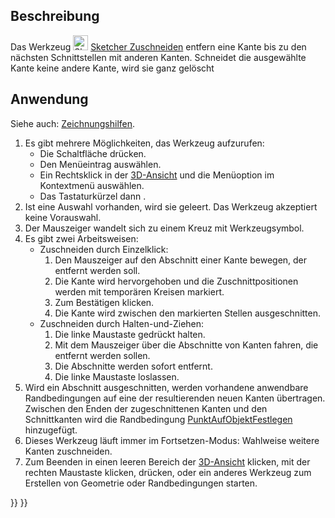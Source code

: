 <languages/>

{{Docnav/de
|[[Sketcher_CreateChamfer/de|Chamfer]]
|[[Sketcher_Split/de|Teilen]]
|[[Sketcher_Workbench/de|Sketcher]]
|IconL=Sketcher_CreateChamfer.svg
|IconR=Sketcher_Split.svg
|IconC=Workbench_Sketcher.svg
}}

{{GuiCommand/de
|Name=Sketcher Trimming
|Name/de=Sketcher Zuschneiden
|MenuLocation=Skizze → Sketcher-Werkzeuge → Kante zuschneiden
|Workbenches=[[Sketcher_Workbench/de|Sketcher]]
|Shortcut={{KEY|G}} {{KEY|T}}
|Version=0.12
|SeeAlso=[[Sketcher_Split/de|Sketcher Teilen]], [[Sketcher_Extend/de|Sketcher Verlängern]]
}}

<span id="Description"></span>
==Beschreibung==

Das Werkzeug [[Image:Sketcher_Trimming.svg|24px]] [[Sketcher_Trimming/de|Sketcher Zuschneiden]] entfern eine Kante bis zu den nächsten Schnittstellen mit anderen Kanten. Schneidet die ausgewählte Kante keine andere Kante, wird sie ganz gelöscht

<span id="Usage"></span>
==Anwendung==

Siehe auch: [[Sketcher_Workbench/de#Zeichnungshilfen|Zeichnungshilfen]].

# Es gibt mehrere Möglichkeiten, das Werkzeug aufzurufen:
#* Die Schaltfläche {{Button|[[Image:Sketcher_Trimming.svg|16px]] [[Sketcher_Trimming/de|Kante zuschneiden]]}} drücken.
#* Den Menüeintrag {{MenuCommand|Skizze → Sketcher-Werkzeuge → [[Image:Sketcher_Trimming.svg|16px]] Kante zuschneiden}} auswählen.
#* Ein Rechtsklick in der [[3D_View/de|3D-Ansicht]] und die Menüoption {{MenuCommand|[[Image:Sketcher_Trimming.svg|16px]] Kante verkürzen}} im Kontextmenü auswählen.
#* Das Tastaturkürzel {{KEY|G}} dann {{KEY|T}}.
# Ist eine Auswahl vorhanden, wird sie geleert. Das Werkzeug akzeptiert keine Vorauswahl.
# Der Mauszeiger wandelt sich zu einem Kreuz mit Werkzeugsymbol.
# Es gibt zwei Arbeitsweisen:
#* Zuschneiden durch Einzelklick:
#*# Den Mauszeiger auf den Abschnitt einer Kante bewegen, der entfernt werden soll.
#*# Die Kante wird hervorgehoben und die Zuschnittpositionen werden mit temporären Kreisen markiert.
#*# Zum Bestätigen klicken.
#*# Die Kante wird zwischen den markierten Stellen ausgeschnitten.
#* Zuschneiden durch Halten-und-Ziehen: {{Version/de|1.0}}
#*# Die linke Maustaste gedrückt halten.
#*# Mit dem Mauszeiger über die Abschnitte von Kanten fahren, die entfernt werden sollen.
#*# Die Abschnitte werden sofort entfernt.
#*# Die linke Maustaste loslassen.
# Wird ein Abschnitt ausgeschnitten, werden vorhandene anwendbare Randbedingungen auf eine der resultierenden neuen Kanten übertragen. Zwischen den Enden der zugeschnittenen Kanten und den Schnittkanten wird die Randbedingung [[Sketcher_ConstrainPointOnObject/de|PunktAufObjektFestlegen]] hinzugefügt.
# Dieses Werkzeug läuft immer im Fortsetzen-Modus: Wahlweise weitere Kanten zuschneiden.
# Zum Beenden in einen leeren Bereich der [[3D_View/de|3D-Ansicht]] klicken, mit der rechten Maustaste klicken, {{KEY|Esc}} drücken, oder ein anderes Werkzeug zum Erstellen von Geometrie oder Randbedingungen starten.


{{Docnav/de
|[[Sketcher_CreateChamfer/de|Chamfer]]
|[[Sketcher_Split/de|Teilen]]
|[[Sketcher_Workbench/de|Sketcher]]
|IconL=Sketcher_CreateChamfer.svg
|IconR=Sketcher_Split.svg
|IconC=Workbench_Sketcher.svg
}}

{{Sketcher_Tools_navi{{#translation:}}}}
{{Userdocnavi{{#translation:}}}}